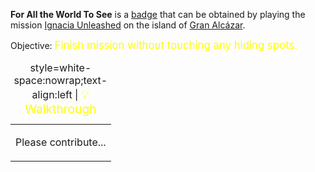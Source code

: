 '''For All the World To See''' is a [[Badges|badge]] that can be obtained by playing the mission [[Ignacia Unleashed]] on the island of [[Gran Alcázar]].

Objective: <big style="color:yellow">Finish mission without touching any hiding spots.</big>

{| class="mw-collapsible mw-collapsed"
|+ style=white-space:nowrap;text-align:left | <big style="color:yellow">💡 Walkthrough</big>
|-
| Please contribute...
|}